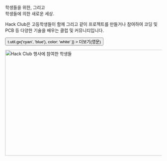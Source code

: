 
<Container variant="copy">

<Heading as="h1">
  학생들을 위한, 그리고  <br />
  학생들에 의한 새로운 세상.
</Heading>

Hack Club은 고등학생들이 함께 그리고 같이 프로젝트를 만들거나 참여하여 코딩 및 PCB 등 다양한 기술을 배우는 클럽 및 커뮤니티입니다.

<p>
  <Button
    as="a"
    href="https://hackclub.com/?ref=ko"
    variant="ctaLg"
    sx={{
      backgroundImage: t => t.util.gx('cyan', 'blue'),
      color: 'white'
    }}
  >
    더보기(영문)
  </Button>
</p>

<img
  alt="Hack Club 행사에 참여한 학생들"
  src="https://cloud-lapsqbi7m-hack-club-bot.vercel.app/0assemble.jpg"
  width="512"
  height="341"
/>

</Container>
